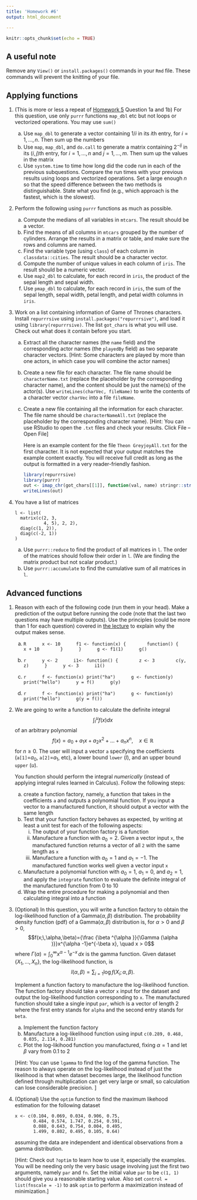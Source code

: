 ```yaml
---
title: 'Homework #6'
output: html_document

---
```


```r
knitr::opts_chunk$set(echo = TRUE)
```

## A useful note
Remove any `View()` or `install.packages()` commands in your `Rmd` file. These commands will prevent the knitting of your file. 

## Applying functions

1. (This is more or less a repeat of [Homework 5](hw5.html) Question 1a and 1b)
For this question, use only `purrr` functions `map_dbl` etc but not loops or vectorized operations. You may use `sum()`

    a. Use `map_dbl` to generate a vector containing $1/i$ in its $i$th entry, for $i=1,\dots,n$. Then sum up the numbers
    a. Use `map`, `map_dbl`, and `do.call` to generate a matrix containing  $2^{-ij}$ in its $(i,j)$th entry, for $i=1,\dots,n$ and $j=1,\dots,m$. Then sum up the values in the matrix
    a. Use `system.time` to time how long did the code run in each of the previous subquestions. Compare the run times with your previous results using loops and vectorized operations. Set a large enough $n$ so that the speed difference between the two methods is distinguishable. State what you find (e.g., which approach is the fastest, which is the slowest).

1. Perform the following using `purrr` functions as much as possible.

    a. Compute the medians of all variables in `mtcars`. The result should be a vector.
    a. Find the means of all columns in `mtcars` grouped by the number of cylinders. Arrange the results in a matrix or table, and make sure the rows and columns are named.
    a. Find the variable type (using `class`) of each column in `classdata::cities`. The result should be a character vector.
    a. Compute the number of unique values in each column of `iris`. The result should be a numeric vector.
    a. Use `map2_dbl` to calculate, for each record in `iris`, the product of the sepal length and sepal width.
    a. Use `pmap_dbl` to calculate, for each record in `iris`, the sum of the sepal length, sepal width, petal length, and petal width columns in `iris`.

1. Work on a list containing information of Game of Thrones characters. Install `repurrrsive` using `install.packages("repurrrsive")`, and load it using `library(repurrrsive)`. The list `got_chars` is what you will use. Check out what does it contain before you start.
    a. Extract all the character names (the `name` field) and the corresponding actor names (the `playedBy` field) as two separate character vectors. [Hint: Some characters are played by more than one actors, in which case you will combine the actor names]
    a. Create a new file for each character. The file name should be `characterName.txt` (replace the placeholder by the corresponding character name), and the content should be just the name(s) of the actor(s). Use `writeLines(charVec, fileName)` to write the contents of a character vector `charVec` into a file `fileName`.
    a. Create a new file containing all the information for each character. 
    The file name should be `characterNameAll.txt` (replace the placeholder by the corresponding character name). [Hint: You can use RStudio to open the `.txt` files and check your results. Click File -- Open File] 
    
        Here is an example content for the file `Theon GreyjoyAll.txt` for the first character. It is not expected that your output matches the example content exactly. You will receive full credit as long as the output is formatted in a very reader-friendly fashion.
    
        ```r
        library(repurrrsive)
        library(purrr)
        out <- imap_chr(got_chars[[1]], function(val, name) stringr::str_glue("{name}: {stringr::str_c(val, collapse=', ')}"))
        writeLines(out)
        ```

1. You have a list of matrices

    ```
    l <- list(
      matrix(c(2, 3,
               4, 5), 2, 2),
      diag(c(1, 2)), 
      diag(c(-2, 1))
    )
    ```
    
    a. Use `purrr::reduce` to find the product of all matrices in `l`. The order of the matrices should follow their order in `l`. (We are finding the matrix product but not scalar product.)
    b. Use `purrr::accumulate` to find the cumulative sum of all matrices in `l`.

## Advanced functions

1. Reason with each of the following code (run them in your head). Make a prediction of the output before running the code (note that the last two questions may have multiple outputs). Use the principles (could be more than 1 for each question) covered in [the lecture](../slides/02_04_advanced_functions.html) to explain why the output makes sense.

    a. 
        ```R
        x <- 10
        f1 <- function(x) {
          function() {
            x + 10
          }
        }
        g <- f1(1)
        g()
        ```
    
    b. 
        ```r
        y <- 2
        i1<- function() {
          z <- 3
          c(y, z)
        }
        y <- 3
        i1()
        ```    
    
    a. 
        ```r
        f <- function(x) print("ha")
        g <- function(y) print("hello")
        y = f()
        g(y)
        ```
        
    a. 
        ```r
        f <- function(x) print("ha")
        g <- function(y) print("hello")
        g(y = f())
        ```
        


1. We are going to write a function to calculate the definite integral 
$$\int_l^u f(x) dx$$
of an arbitrary polynomial
$$f(x) = a_0 + a_1 x + a_2 x^2 + \dots + a_n x^n, \quad x\in \mathbb{R}$$
for $n \ge 0$. 
The user will input a vector `a` specifying the coefficients (`a[1]`=$a_0$, `a[2]`=$a_1$, etc), a lower bound `lower` ($l$), and an upper bound `upper` ($u$). 

    You function should perform the integral *numerically* (instead of applying integral rules learned in Calculus). Follow the following steps:

    a. create a function factory, namely, a function that takes in the coefficients `a` and outputs a polynomial function. If you input a vector to a manufactured function, it should output a vector with the same length
    a. Test that your function factory behaves as expected, by writing at least a unit test for each of the following aspects:
        i. The output of your function factory is a function
        i. Manufacture a function with $a_0 = 2$. Given a vector input `x`, the manufactured function returns a vector of all `2` with the same length as `x`
        i. Manufacture a function with $a_0 = 1$ and $a_1 = -1$. The manufactured function works well given a vector input `x`
    a. Manufacture a polynomial function with $a_0 = 1$, $a_1 = 0$, and $a_2 = 1$, and apply the `integrate` function to evaluate the definite integral of the manufactured function from 0 to 10
    a. Wrap the entire procedure for making a polynomial and then calculating integral into a function
    
    
1. (Optional)  In this question, you will write a function factory to obtain the log-likelihood function of a Gamma$(\alpha,\beta)$ distribution.
The probability density function (pdf) of a Gamma$(\alpha,\beta)$ distribution is, for $\alpha > 0$ and $\beta > 0$,
$$f(x;\,\alpha,\beta)={\frac {\beta ^{\alpha }}{\Gamma (\alpha )}}x^{\alpha -1}e^{-\beta x}, \quad x > 0$$
where $\Gamma (\alpha)=\int _{0}^{\infty }x^{\alpha-1}e^{-x}\,dx$ is the gamma function. 
Given dataset $\{X_1, \dots, X_n\}$, the log-likelihood function, is 
$$l(\alpha, \beta) = \sum_{i=1} \log f(X_i;\,\alpha,\beta).$$

    Implement a function factory to manufacture the log-likelihood function. The function factory should take a vector `x` input for the dataset and output the log-likelihood function corresponding to `x`. The manufactured function should take a single input `par`, which is a vector of length 2 where the first entry stands for `alpha` and the second entry stands for `beta`.
    
    a. Implement the function factory
    b. Manufacture a log-likelihood function using input `c(0.289, 0.468, 0.035, 2.114, 0.281)`
    c. Plot the log-likihood function you manufactured, fixing $\alpha=1$ and let $\beta$ vary from 0.1 to 2

    [Hint: You can use `lgamma` to find the log of the gamma function. The reason to always operate on the log-likelihood instead of just the likelihood is that when dataset becomes large, the likelihood function defined through multiplication can get very large or small, so calculation can lose considerable precision. ]

1. (Optional) Use the `optim` function to find the maximum likehood estimation for the following dataset

    ```
    x <- c(0.104, 0.069, 0.034, 0.906, 0.75, 
           0.484, 0.574, 1.747, 0.254, 0.591, 
           0.088, 0.643, 0.754, 0.004, 0.495, 
           1.499, 0.802, 0.495, 0.105, 0.64)
    ```
assuming the data are independent and identical observations from a gamma distribution.

    [Hint: Check out `?optim` to learn how to use it, especially the examples. You will be needing only the very basic usage involving just the first two arguments, namely `par` and `fn`. Set the initial value `par` to be `c(1, 1)` should give you a reasonable starting value. Also set `control = list(fnscale = -1)` to ask `optim` to perform a maximization instead of minimization.]
    
